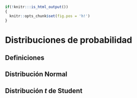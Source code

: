 ```r
if(!knitr:::is_html_output())
{
  knitr::opts_chunk$set(fig.pos = 'h!')
}
```

# Distribuciones de probabilidad {#distr}

## Definiciones

## Distribución Normal


## Distribución $t$ de Student